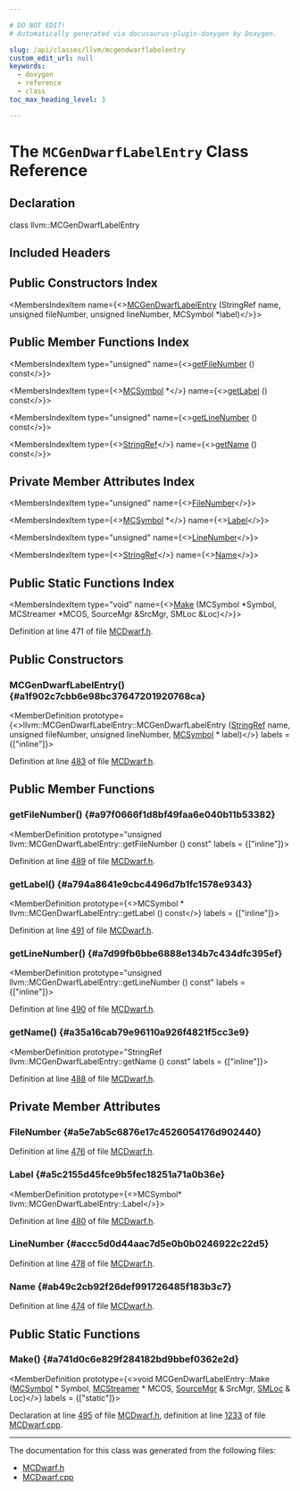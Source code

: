 ```yaml
---

# DO NOT EDIT!
# Automatically generated via docusaurus-plugin-doxygen by Doxygen.

slug: /api/classes/llvm/mcgendwarflabelentry
custom_edit_url: null
keywords:
  - doxygen
  - reference
  - class
toc_max_heading_level: 3

---
```





# The `MCGenDwarfLabelEntry` Class Reference

<DoxygenPage pluginConfig={pluginConfig}>



## Declaration

<CodeBlock>class llvm::MCGenDwarfLabelEntry</CodeBlock>

## Included Headers

<IncludesList>
<IncludesListItem
  filePath="llvm/MC/MCDwarf.h"
  permalink="/docs/api/files/include/include/llvm/include/llvm/mc/mcdwarf-h"
  isLocal="true" />
</IncludesList>

## Public Constructors Index

<MembersIndex>

<MembersIndexItem
  name={<><a href="#a1f902c7cbb6e98bc37647201920768ca">MCGenDwarfLabelEntry</a> (StringRef name, unsigned fileNumber, unsigned lineNumber, MCSymbol &#42;label)</>}>
</MembersIndexItem>

</MembersIndex>

## Public Member Functions Index

<MembersIndex>

<MembersIndexItem
  type="unsigned"
  name={<><a href="#a97f0666f1d8bf49faa6e040b11b53382">getFileNumber</a> () const</>}>
</MembersIndexItem>

<MembersIndexItem
  type={<><a href="/docs/api/classes/llvm/mcsymbol">MCSymbol</a> &#42;</>}
  name={<><a href="#a794a8641e9cbc4496d7b1fc1578e9343">getLabel</a> () const</>}>
</MembersIndexItem>

<MembersIndexItem
  type="unsigned"
  name={<><a href="#a7d99fb6bbe6888e134b7c434dfc395ef">getLineNumber</a> () const</>}>
</MembersIndexItem>

<MembersIndexItem
  type={<><a href="/docs/api/classes/llvm/stringref">StringRef</a></>}
  name={<><a href="#a35a16cab79e96110a926f4821f5cc3e9">getName</a> () const</>}>
</MembersIndexItem>

</MembersIndex>

## Private Member Attributes Index

<MembersIndex>

<MembersIndexItem
  type="unsigned"
  name={<><a href="#a5e7ab5c6876e17c4526054176d902440">FileNumber</a></>}>
</MembersIndexItem>

<MembersIndexItem
  type={<><a href="/docs/api/classes/llvm/mcsymbol">MCSymbol</a> &#42;</>}
  name={<><a href="#a5c2155d45fce9b5fec18251a71a0b36e">Label</a></>}>
</MembersIndexItem>

<MembersIndexItem
  type="unsigned"
  name={<><a href="#accc5d0d44aac7d5e0b0b0246922c22d5">LineNumber</a></>}>
</MembersIndexItem>

<MembersIndexItem
  type={<><a href="/docs/api/classes/llvm/stringref">StringRef</a></>}
  name={<><a href="#ab49c2cb92f26def991726485f183b3c7">Name</a></>}>
</MembersIndexItem>

</MembersIndex>

## Public Static Functions Index

<MembersIndex>

<MembersIndexItem
  type="void"
  name={<><a href="#a741d0c6e829f284182bd9bbef0362e2d">Make</a> (MCSymbol &#42;Symbol, MCStreamer &#42;MCOS, SourceMgr &amp;SrcMgr, SMLoc &amp;Loc)</>}>
</MembersIndexItem>

</MembersIndex>


Definition at line 471 of file <a href="/docs/api/files/include/include/llvm/include/llvm/mc/mcdwarf-h">MCDwarf.h</a>.

<SectionDefinition>

## Public Constructors

### MCGenDwarfLabelEntry() {#a1f902c7cbb6e98bc37647201920768ca}

<MemberDefinition
  prototype={<>llvm::MCGenDwarfLabelEntry::MCGenDwarfLabelEntry (<a href="/docs/api/classes/llvm/stringref">StringRef</a> name, unsigned fileNumber, unsigned lineNumber, <a href="/docs/api/classes/llvm/mcsymbol">MCSymbol</a> &#42; label)</>}
  labels = {["inline"]}>

Definition at line <a href="/docs/api/files/include/include/llvm/include/llvm/mc/mcdwarf-h/#l00483">483</a> of file <a href="/docs/api/files/include/include/llvm/include/llvm/mc/mcdwarf-h">MCDwarf.h</a>.
</MemberDefinition>

</SectionDefinition>

<SectionDefinition>

## Public Member Functions

### getFileNumber() {#a97f0666f1d8bf49faa6e040b11b53382}

<MemberDefinition
  prototype="unsigned llvm::MCGenDwarfLabelEntry::getFileNumber () const"
  labels = {["inline"]}>

Definition at line <a href="/docs/api/files/include/include/llvm/include/llvm/mc/mcdwarf-h/#l00489">489</a> of file <a href="/docs/api/files/include/include/llvm/include/llvm/mc/mcdwarf-h">MCDwarf.h</a>.
</MemberDefinition>

### getLabel() {#a794a8641e9cbc4496d7b1fc1578e9343}

<MemberDefinition
  prototype={<>MCSymbol &#42; llvm::MCGenDwarfLabelEntry::getLabel () const</>}
  labels = {["inline"]}>

Definition at line <a href="/docs/api/files/include/include/llvm/include/llvm/mc/mcdwarf-h/#l00491">491</a> of file <a href="/docs/api/files/include/include/llvm/include/llvm/mc/mcdwarf-h">MCDwarf.h</a>.
</MemberDefinition>

### getLineNumber() {#a7d99fb6bbe6888e134b7c434dfc395ef}

<MemberDefinition
  prototype="unsigned llvm::MCGenDwarfLabelEntry::getLineNumber () const"
  labels = {["inline"]}>

Definition at line <a href="/docs/api/files/include/include/llvm/include/llvm/mc/mcdwarf-h/#l00490">490</a> of file <a href="/docs/api/files/include/include/llvm/include/llvm/mc/mcdwarf-h">MCDwarf.h</a>.
</MemberDefinition>

### getName() {#a35a16cab79e96110a926f4821f5cc3e9}

<MemberDefinition
  prototype="StringRef llvm::MCGenDwarfLabelEntry::getName () const"
  labels = {["inline"]}>

Definition at line <a href="/docs/api/files/include/include/llvm/include/llvm/mc/mcdwarf-h/#l00488">488</a> of file <a href="/docs/api/files/include/include/llvm/include/llvm/mc/mcdwarf-h">MCDwarf.h</a>.
</MemberDefinition>

</SectionDefinition>

<SectionDefinition>

## Private Member Attributes

### FileNumber {#a5e7ab5c6876e17c4526054176d902440}

<MemberDefinition
  prototype="unsigned llvm::MCGenDwarfLabelEntry::FileNumber">

Definition at line <a href="/docs/api/files/include/include/llvm/include/llvm/mc/mcdwarf-h/#l00476">476</a> of file <a href="/docs/api/files/include/include/llvm/include/llvm/mc/mcdwarf-h">MCDwarf.h</a>.
</MemberDefinition>

### Label {#a5c2155d45fce9b5fec18251a71a0b36e}

<MemberDefinition
  prototype={<>MCSymbol&#42; llvm::MCGenDwarfLabelEntry::Label</>}>

Definition at line <a href="/docs/api/files/include/include/llvm/include/llvm/mc/mcdwarf-h/#l00480">480</a> of file <a href="/docs/api/files/include/include/llvm/include/llvm/mc/mcdwarf-h">MCDwarf.h</a>.
</MemberDefinition>

### LineNumber {#accc5d0d44aac7d5e0b0b0246922c22d5}

<MemberDefinition
  prototype="unsigned llvm::MCGenDwarfLabelEntry::LineNumber">

Definition at line <a href="/docs/api/files/include/include/llvm/include/llvm/mc/mcdwarf-h/#l00478">478</a> of file <a href="/docs/api/files/include/include/llvm/include/llvm/mc/mcdwarf-h">MCDwarf.h</a>.
</MemberDefinition>

### Name {#ab49c2cb92f26def991726485f183b3c7}

<MemberDefinition
  prototype="StringRef llvm::MCGenDwarfLabelEntry::Name">

Definition at line <a href="/docs/api/files/include/include/llvm/include/llvm/mc/mcdwarf-h/#l00474">474</a> of file <a href="/docs/api/files/include/include/llvm/include/llvm/mc/mcdwarf-h">MCDwarf.h</a>.
</MemberDefinition>

</SectionDefinition>

<SectionDefinition>

## Public Static Functions

### Make() {#a741d0c6e829f284182bd9bbef0362e2d}

<MemberDefinition
  prototype={<>void MCGenDwarfLabelEntry::Make (<a href="/docs/api/classes/llvm/mcsymbol">MCSymbol</a> &#42; Symbol, <a href="/docs/api/classes/llvm/mcstreamer">MCStreamer</a> &#42; MCOS, <a href="/docs/api/classes/llvm/sourcemgr">SourceMgr</a> &amp; SrcMgr, <a href="/docs/api/classes/llvm/smloc">SMLoc</a> &amp; Loc)</>}
  labels = {["static"]}>

Declaration at line <a href="/docs/api/files/include/include/llvm/include/llvm/mc/mcdwarf-h/#l00495">495</a> of file <a href="/docs/api/files/include/include/llvm/include/llvm/mc/mcdwarf-h">MCDwarf.h</a>, definition at line <a href="/docs/api/files/lib/lib/mc/mcdwarf-cpp/#l01233">1233</a> of file <a href="/docs/api/files/lib/lib/mc/mcdwarf-cpp">MCDwarf.cpp</a>.
</MemberDefinition>

</SectionDefinition>

<hr/>

The documentation for this class was generated from the following files:

<ul>
<li><a href="/docs/api/files/include/include/llvm/include/llvm/mc/mcdwarf-h">MCDwarf.h</a></li>
<li><a href="/docs/api/files/lib/lib/mc/mcdwarf-cpp">MCDwarf.cpp</a></li>
</ul>

</DoxygenPage>
